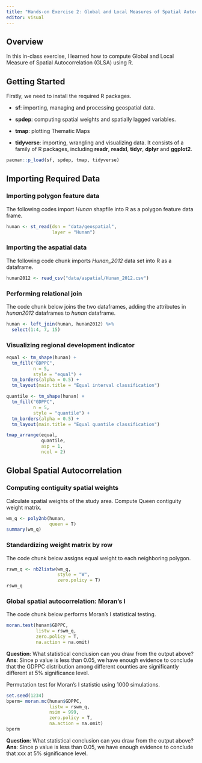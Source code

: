 ```yaml
---
title: "Hands-on Exercise 2: Global and Local Measures of Spatial Autocorrelation"
editor: visual
---
```


## Overview

In this in-class exercise, I learned how to compute Global and Local Measure of Spatial Autocorrelation (GLSA) using R.

## Getting Started

Firstly, we need to install the required R packages.

-   **sf**: importing, managing and processing geospatial data.

-   **spdep**: computing spatial weights and spatially lagged variables.

-   **tmap**: plotting Thematic Maps

-   **tidyverse**: importing, wrangling and visualizing data. It consists of a family of R packages, including **readr**, **readxl**, **tidyr**, **dplyr** and **ggplot2**.

```r
pacman::p_load(sf, spdep, tmap, tidyverse)

```

## Importing Required Data

### Importing polygon feature data

The following codes import *Hunan* shapfile into R as a polygon feature data frame.

```r
hunan <- st_read(dsn = "data/geospatial",
                 layer = "Hunan")

```

### Importing the aspatial data

The following code chunk imports *Hunan_2012* data set into R as a dataframe.

```r
hunan2012 <- read_csv("data/aspatial/Hunan_2012.csv")

```

### Performing relational join

The code chunk below joins the two dataframes, adding the attributes in *hunan2012* dataframes to *hunan* dataframe.

```r
hunan <- left_join(hunan, hunan2012) %>%
  select(1:4, 7, 15)

```

### Visualizing regional development indicator

```r
equal <- tm_shape(hunan) +
  tm_fill("GDPPC",
          n = 5,
          style = "equal") +
  tm_borders(alpha = 0.5) +
  tm_layout(main.title = "Equal interval classification")

quantile <- tm_shape(hunan) +
  tm_fill("GDPPC",
          n = 5,
          style = "quantile") +
  tm_borders(alpha = 0.5) +
  tm_layout(main.title = "Equal quantile classification")

tmap_arrange(equal, 
             quantile, 
             asp = 1, 
             ncol = 2)

```

## Global Spatial Autocorrelation

### Computing contiguity spatial weights

Calculate spatial weights of the study area. Compute Queen contiguity weight matrix.

```r
wm_q <- poly2nb(hunan, 
                queen = T)
summary(wm_q)

```

### Standardizing weight matrix by row

The code chunk below assigns equal weight to each neighboring polygon.

```r
rswm_q <- nb2listw(wm_q, 
                   style = "W", 
                   zero.policy = T)
rswm_q

```

### Global spatial autocorrelation: Moran's I

The code chunk below performs Moran's I statistical testing.

```r
moran.test(hunan$GDPPC, 
           listw = rswm_q, 
           zero.policy = T, 
           na.action = na.omit)

```

**Question**: What statistical conclusion can you draw from the output above? **Ans**: Since p value is less than 0.05, we have enough evidence to conclude that the GDPPC distribution among different counties are significantly different at 5% significance level.

Permutation test for Moran's I statistic using 1000 simulations.

```r
set.seed(1234)
bperm= moran.mc(hunan$GDPPC, 
                listw = rswm_q, 
                nsim = 999, 
                zero.policy = T, 
                na.action = na.omit)
bperm

```

**Question**: What statistical conclusion can you draw from the output above? **Ans**: Since p value is less than 0.05, we have enough evidence to conclude that xxx at 5% significance level.
